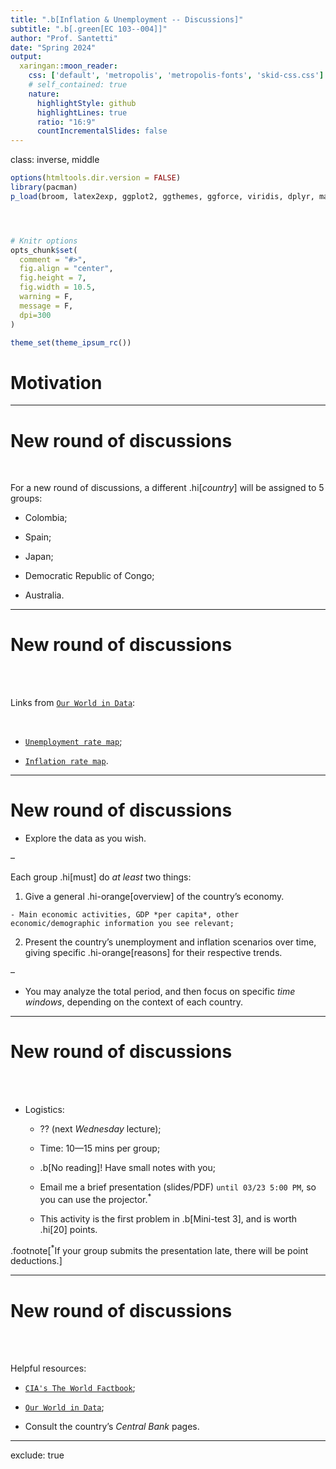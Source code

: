 ```yaml
---
title: ".b[Inflation & Unemployment -- Discussions]"
subtitle: ".b[.green[EC 103--004]]"
author: "Prof. Santetti"
date: "Spring 2024"
output:
  xaringan::moon_reader:
    css: ['default', 'metropolis', 'metropolis-fonts', 'skid-css.css']
    # self_contained: true
    nature:
      highlightStyle: github
      highlightLines: true
      ratio: "16:9"
      countIncrementalSlides: false
---
```

class: inverse, middle

```r
options(htmltools.dir.version = FALSE)
library(pacman)
p_load(broom, latex2exp, ggplot2, ggthemes, ggforce, viridis, dplyr, magrittr, knitr, parallel, xaringanExtra, tidyverse, sjPlot, showtext, mathjaxr, ggforce, furrr, kableExtra, wooldridge, hrbrthemes, scales, ggeasy, patchwork)




# Knitr options
opts_chunk$set(
  comment = "#>",
  fig.align = "center",
  fig.height = 7,
  fig.width = 10.5,
  warning = F,
  message = F,
  dpi=300
)

theme_set(theme_ipsum_rc())

```



# Motivation


---

# New round of discussions

<br>

For a new round of discussions, a different .hi[*country*] will be assigned to 5 groups:

  - Colombia;
  
  - Spain;
  
  - Japan;
  
  - Democratic Republic of Congo;
  
  - Australia.
  

---

# New round of discussions

<br><br>

Links from [`Our World in Data`](https://ourworldindata.org/):

<br>

  - [`Unemployment rate map`](https://ourworldindata.org/grapher/unemployment-rate);
  
  - [`Inflation rate map`](https://ourworldindata.org/grapher/inflation-of-consumer-prices).

---

# New round of discussions


- Explore the data as you wish.

--


Each group .hi[must] do *at least* two things:


  1. Give a general .hi-orange[overview] of the country's economy.
  
    - Main economic activities, GDP *per capita*, other economic/demographic information you see relevant;

  2. Present the country's unemployment and inflation scenarios over time, giving specific .hi-orange[reasons] for their respective trends.

--

- You may analyze the total period, and then focus on specific *time windows*, depending on the context of each country.

---

# New round of discussions

<br><br>

- Logistics:

  - ?? (next *Wednesday* lecture);    

  - Time: 10&mdash;15 mins per group;
  
  - .b[No reading]! Have small notes with you;
  
  - Email me a brief presentation (slides/PDF) `until 03/23 5:00 PM`, so you can use the projector.<sup>*</sup>
  
  - This activity is the first problem in .b[Mini-test 3], and is worth .hi[20] points.
  
  
.footnote[<sup>*</sup>If your group submits the presentation late, there will be point deductions.]
  
  
---

# New round of discussions

<br><br>

Helpful resources:

  - [`CIA's The World Factbook`](https://www.cia.gov/the-world-factbook/);
  
  - [`Our World in Data`](https://ourworldindata.org/);
  
  - Consult the country's *Central Bank* pages.

---
exclude: true